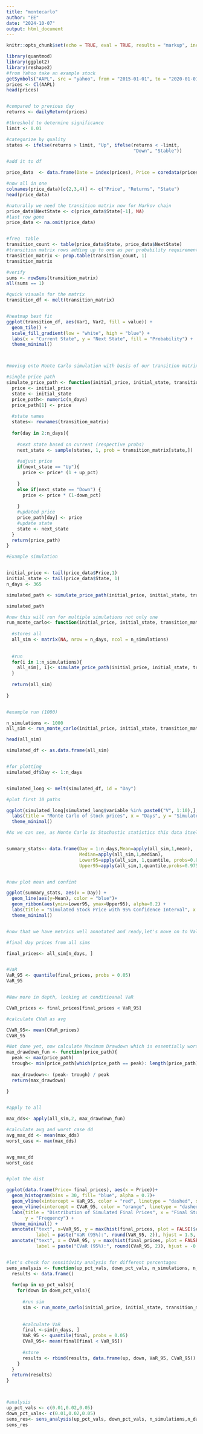 ---
title: "montecarlo"
author: "EE"
date: "2024-10-07"
output: html_document
---

```{r setup, include=FALSE}
knitr::opts_chunk$set(echo = TRUE, eval = TRUE, results = "markup", include = TRUE)

```


```{r}
library(quantmod)
library(ggplot2)
library(reshape2)
#from Yahoo take an example stock
getSymbols("AAPL", src = "yahoo", from = "2015-01-01", to = "2020-01-01")
prices <- Cl(AAPL)
head(prices)



```
```{r}
#compared to previous day
returns <- dailyReturn(prices)

#threshold to determine significance
limit <- 0.01

#categorize by quality
states <- ifelse(returns > limit, "Up", ifelse(returns < -limit,
                                               "Down", "Stable"))

#add it to df

price_data  <- data.frame(Date = index(prices), Price = coredata(prices), Returns = returns, State = states)

#now all in one
colnames(price_data)[c(2,3,4)] <- c("Price", "Returns", "State")
head(price_data)

```
```{r}
#naturally we need the transition matrix now for Markov chain
price_data$NextState <- c(price_data$State[-1], NA)
#last row gone
price_data <- na.omit(price_data)


#freq  table
transition_count <- table(price_data$State, price_data$NextState)
#transition matrix rows adding up to one as per probability requirements
transition_matrix <- prop.table(transition_count, 1)
transition_matrix
```




```{r}
#verify
sums <- rowSums(transition_matrix)
all(sums == 1)


```
```{r}

#quick visuals for the matrix
transition_df <- melt(transition_matrix)


#heatmap best fit 
ggplot(transition_df, aes(Var1, Var2, fill = value)) +
  geom_tile() + 
  scale_fill_gradient(low = "white", high = "blue") +
  labs(x = "Current State", y = "Next State", fill = "Probability") +
  theme_minimal()




```
```{r}
#moving onto Monte Carlo simulation with basis of our transition matrix

#single price path
simulate_price_path <- function(initial_price, initial_state, transition_matrix, n_days, up_pct = 0.01, down_pct = 0.01){
  price <- initial_price
  state <- initial_state
  price_path<- numeric(n_days)
  price_path[1] <- price
  
  #state names
  states<- rownames(transition_matrix)
  
  for(day in 2:n_days){
    
    #next state based on current (respective probs)
    next_state <- sample(states, 1, prob = transition_matrix[state,])
    
    #adjust price
    if(next_state == "Up"){
      price <- price* (1 + up_pct)
      
    }
    else if(next_state == "Down") {
      price <- price * (1-down_pct)
      
    }
    #updated price
    price_path[day] <- price
    #update state
    state <- next_state
  }
  return(price_path)
}

#Example simulation


initial_price <- tail(price_data$Price,1)
initial_state <- tail(price_data$State, 1)
n_days <- 365

simulated_path <- simulate_price_path(initial_price, initial_state, transition_matrix, n_days)

simulated_path

```


```{r}
#now this will run for multiple simulations not only one 
run_monte_carlo<- function(initial_price, initial_state, transition_matrix, n_days, n_simulations, up_pct = 0.01, down_pct = 0.01){
  
  #stores all
  all_sim <- matrix(NA, nrow = n_days, ncol = n_simulations)
  
  
  #run 
  for(i in 1:n_simulations){
    all_sim[, i]<- simulate_price_path(initial_price, initial_state, transition_matrix, n_days, up_pct, down_pct)
  }
  
  return(all_sim)
  
}


#example run (1000)

n_simulations <- 1000
all_sim <- run_monte_carlo(initial_price, initial_state, transition_matrix, n_days, n_simulations)

head(all_sim)

```
```{r}
simulated_df <- as.data.frame(all_sim)


#for plotting 
simulated_df$Day <- 1:n_days


simulated_long <- melt(simulated_df, id = "Day")

#plot first 10 paths

ggplot(simulated_long[simulated_long$variable %in% paste0("V", 1:10),], aes(x = Day, y = value, color=variable)) + geom_line() +
  labs(title = "Monte Carlo of stock prices", x = "Days", y = "Simulated Stock Price") +
  theme_minimal()

```
```{r}
#As we can see, as Monte Carlo is Stochastic statistics this data itself doesn't help us make conclusions especially with a sample of 10 paths, let's do more


summary_stats<- data.frame(Day = 1:n_days,Mean=apply(all_sim,1,mean),
                           Median=apply(all_sim,1,median),
                           Lower95=apply(all_sim, 1,quantile, probs=0.025),
                           Upper95=apply(all_sim,1,quantile,probs=0.975))


#now plot mean and confint

ggplot(summary_stats, aes(x = Day)) +
  geom_line(aes(y=Mean), color = "blue")+
  geom_ribbon(aes(ymin=Lower95, ymax=Upper95), alpha=0.2) +
  labs(title = "Simulated Stock Price with 95% Confidence Interval", x = "Days", y = "Stock Price") +
  theme_minimal()



```

```{r}
#now that we have metrics well annotated and ready,let's move on to Value at Risk calculation (Of course all this had a purpose)

#final day prices from all sims

final_prices<- all_sim[n_days, ]


#VaR
VaR_95 <- quantile(final_prices, probs = 0.05)
VaR_95



```
```{r}
#Now more in depth, looking at conditioanal VaR

CVaR_prices <- final_prices[final_prices < VaR_95]

#calculate CVaR as avg

CVaR_95<- mean(CVaR_prices)
CVaR_95


```


```{r}
#Not done yet, now calculate Maximum Drawdown which is essentially worst case decline from peak 
max_drawdown_fun <- function(price_path){
  peak <- max(price_path)
  trough<- min(price_path[which(price_path == peak): length(price_path)])
  
  max_drawdown<- (peak- trough) / peak 
  return(max_drawdown)
  
}


#apply to all

max_dds<- apply(all_sim,2, max_drawdown_fun)

#calculate avg and worst case dd
avg_max_dd <- mean(max_dds)
worst_case <- max(max_dds)


avg_max_dd
worst_case



```


```{r}
#plot the dist

ggplot(data.frame(Price= final_prices), aes(x = Price))+
  geom_histogram(bins = 30, fill= "blue", alpha = 0.7)+
  geom_vline(xintercept = VaR_95, color = "red", linetype = "dashed", size = 1.5)+
  geom_vline(xintercept = CVaR_95, color = "orange", linetype = "dashed", size = 1.5) +
  labs(title = "Distribution of Simulated Final Prices", x = "Final Stock Price",
       y = "Frequency") +
  theme_minimal() +
  annotate("text", x=VaR_95, y = max(hist(final_prices, plot = FALSE)$counts),
           label = paste("VaR (95%):", round(VaR_95, 2)), hjust = 1.5, color = "red") +
  annotate("text", x = CVaR_95, y = max(hist(final_prices, plot = FALSE)$counts), 
           label = paste("CVaR (95%):", round(CVaR_95, 2)), hjust = -0.5, color = "orange")



```
```{r}
#let's check for sensitivity analysis for different percentages 
sens_analysis <- function(up_pct_vals, down_pct_vals, n_simulations, n_days){
  results <- data.frame()
  
  for(up in up_pct_vals){
    for(down in down_pct_vals){
      
      #run sim
      sim <- run_monte_carlo(initial_price, initial_state, transition_matrix, n_days, n_simulations, up, down)
      
      
      #calculate VaR
      final <-sim[n_days, ]
      VaR_95 <- quantile(final, probs = 0.05)
      CVaR_95<- mean(final[final < VaR_95])
      
      #store
      results <- rbind(results, data.frame(up, down, VaR_95, CVaR_95))
    }
  }
  return(results)
}



#analysis 
up_pct_vals <- c(0.01,0.02,0.05)
down_pct_vals<- c(0.01,0.02,0.05)
sens_res<- sens_analysis(up_pct_vals, down_pct_vals, n_simulations,n_days)
sens_res


```

